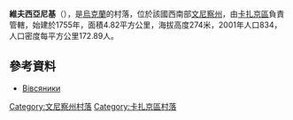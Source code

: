 {{coord|49|28|13|N|28|55|27|E|scale:30000|display=title}}

'''維夫西亞尼基'''（{{lang-uk|Вівсяники}}），是[[烏克蘭|烏克蘭]]的村落，位於該國西南部[[文尼察州|文尼察州]]，由[[卡扎京區|卡扎京區]]負責管轄，始建於1755年，面積4.82平方公里，海拔高度274米，2001年人口834，人口密度每平方公里172.89人。

==參考資料==
* [http://w1.c1.rada.gov.ua/pls/z7503/A005?rdat1=08.01.2013&rf7571=1988 Вівсяники]

[[Category:文尼察州村落|Category:文尼察州村落]]
[[Category:卡扎京區村落|Category:卡扎京區村落]]


{{Vinnytsia-geo-stub}}